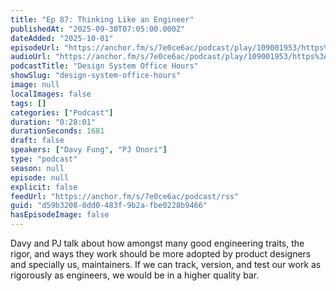 ```yaml
---
title: "Ep 87: Thinking Like an Engineer"
publishedAt: "2025-09-30T07:05:00.000Z"
dateAdded: "2025-10-01"
episodeUrl: "https://anchor.fm/s/7e0ce6ac/podcast/play/109001953/https%3A%2F%2Fd3ctxlq1ktw2nl.cloudfront.net%2Fstaging%2F2025-8-30%2Fdc64c1a5-2ff8-fcda-47bf-73d8988f271d.mp3"
audioUrl: "https://anchor.fm/s/7e0ce6ac/podcast/play/109001953/https%3A%2F%2Fd3ctxlq1ktw2nl.cloudfront.net%2Fstaging%2F2025-8-30%2Fdc64c1a5-2ff8-fcda-47bf-73d8988f271d.mp3"
podcastTitle: "Design System Office Hours"
showSlug: "design-system-office-hours"
image: null
localImages: false
tags: []
categories: ["Podcast"]
duration: "0:28:01"
durationSeconds: 1681
draft: false
speakers: ["Davy Fung", "PJ Onori"]
type: "podcast"
season: null
episode: null
explicit: false
feedUrl: "https://anchor.fm/s/7e0ce6ac/podcast/rss"
guid: "d59b3208-0dd0-483f-9b2a-fbe0228b9466"
hasEpisodeImage: false
---
```

Davy and PJ talk about how amongst many good engineering traits, the rigor, and ways they work should be more adopted by product designers and specially us, maintainers. If we can track, version, and test our work as rigorously as engineers, we would be in a higher quality bar.
